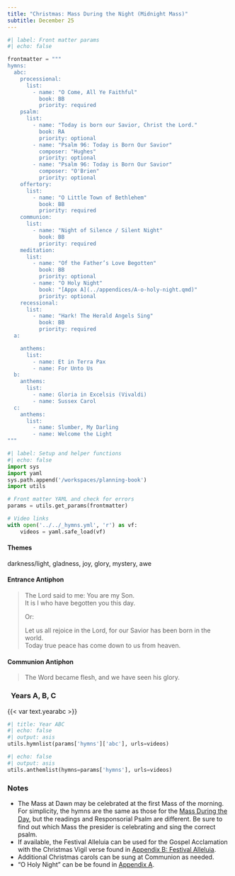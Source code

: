 ```yaml
---
title: "Christmas: Mass During the Night (Midnight Mass)"
subtitle: December 25
---
```


```python
#| label: Front matter params
#| echo: false

frontmatter = """
hymns:
  abc:
    processional:
      list:
        - name: "O Come, All Ye Faithful"
          book: BB
          priority: required
    psalm:
      list:
        - name: "Today is born our Savior, Christ the Lord."
          book: RA
          priority: optional
        - name: "Psalm 96: Today is Born Our Savior"
          composer: "Hughes"
          priority: optional
        - name: "Psalm 96: Today is Born Our Savior"
          composer: "O'Brien"
          priority: optional
    offertory:
      list:
        - name: "O Little Town of Bethlehem"
          book: BB
          priority: required
    communion:
      list:
        - name: "Night of Silence / Silent Night"
          book: BB
          priority: required
    meditation:
      list:
        - name: "Of the Father’s Love Begotten"
          book: BB
          priority: optional
        - name: "O Holy Night"
          book: "[Appx A](../appendices/A-o-holy-night.qmd)"
          priority: optional
    recessional:
      list:
        - name: "Hark! The Herald Angels Sing"
          book: BB
          priority: required
  a:

    anthems:
      list:
        - name: Et in Terra Pax
        - name: For Unto Us
  b:
    anthems:
      list:
        - name: Gloria in Excelsis (Vivaldi)
        - name: Sussex Carol
  c:
    anthems:
      list:
        - name: Slumber, My Darling
        - name: Welcome the Light
"""
```

```python
#| label: Setup and helper functions
#| echo: false
import sys
import yaml
sys.path.append('/workspaces/planning-book')
import utils

# Front matter YAML and check for errors
params = utils.get_params(frontmatter)

# Video links
with open('../../_hymns.yml', 'r') as vf:
    videos = yaml.safe_load(vf)
```

:::  {.red}
#### **Themes**
:::

darkness/light, gladness, joy, glory, mystery, awe

:::  {.red}
#### **Entrance Antiphon**
:::

> The Lord said to me: You are my Son.  
> It is I who have begotten you this day.  
> 
> [Or:]{.red}
>  
> Let us all rejoice in the Lord, for our Savior has been born in the world.  
> Today true peace has come down to us from heaven.

:::  {.red}
#### **Communion Antiphon**
:::

> The Word became flesh, and we have seen his glory.

::: {.titlered}
### &nbsp; Years A, B, C
:::
{{< var text.yearabc >}}

```python
#| title: Year ABC
#| echo: false
#| output: asis
utils.hymnlist(params['hymns']['abc'], urls=videos)
```

```python
#| echo: false
#| output: asis
utils.anthemlist(hymns=params['hymns'], urls=videos)
```

::: {.red}
### Notes
:::

* The Mass at Dawn may be celebrated at the first Mass of the morning. For simplicity, the hymns are the same as those for the [Mass During the Day](christmas-day.qmd), but the readings and Responsorial Psalm are diﬀerent. Be sure to find out which Mass the presider is celebrating and sing the correct psalm.
* If available, the Festival Alleluia can be used for the Gospel Acclamation with the Christmas Vigil verse found in [Appendix B: Festival Alleluia](../appendices/B-festival-alleluia.qmd).
* Additional Christmas carols can be sung at Communion as needed.
* "O Holy Night" can be be found in [Appendix A](../appendices/A-o-holy-night.qmd).